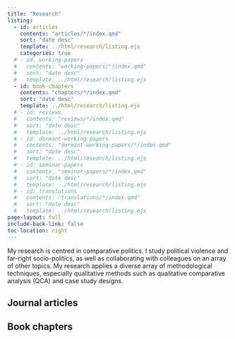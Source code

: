 ```yaml
---
title: "Research"
listing:
  - id: articles
    contents: "articles/*/index.qmd"
    sort: "date desc"
    template: ../html/research/listing.ejs
    categories: true
  # - id: working-papers
  #   contents: "working-papers/*/index.qmd"
  #   sort: "date desc"
  #   template: ../html/research/listing.ejs
  - id: book-chapters
    contents: "chapters/*/index.qmd"
    sort: "date desc"
    template: ../html/research/listing.ejs
  # - id: reviews
  #   contents: "reviews/*/index.qmd"
  #   sort: "date desc"
  #   template: ../html/research/listing.ejs
  # - id: dormant-working-papers
  #   contents: "dormant-working-papers/*/index.qmd"
  #   sort: "date desc"
  #   template: ../html/research/listing.ejs
  # - id: seminar-papers
  #   contents: "seminar-papers/*/index.qmd"
  #   sort: "date desc"
  #   template: ../html/research/listing.ejs
  # - id: translations
  #   contents: "translations/*/index.qmd"
  #   sort: "date desc"
  #   template: ../html/research/listing.ejs
page-layout: full
include-back-link: false
toc-location: right
---
```


My research is centred in comparative politics. I study political violence and far-right socio-politics, as well as collaborating with colleagues on an array of other topics. My research applies a diverse array of methodological techniques, especially qualitative methods such as qualitative comparative analysis (QCA) and case study designs.

## Journal articles

:::{#articles}
:::


<!-- ## Working papers -->

<!-- :::{#working-papers} -->
<!-- ::: -->


## Book chapters

:::{#book-chapters}
:::


<!-- ## Reviews -->

<!-- :::{#reviews} -->
<!-- ::: -->


<!-- ## Dormant working papers -->

<!-- :::{#dormant-working-papers} -->
<!-- ::: -->


<!-- ## Selected seminar papers -->

<!-- :::{#seminar-papers} -->
<!-- ::: -->


<!-- ## Translations -->

<!-- :::{#translations} -->
<!-- ::: -->
